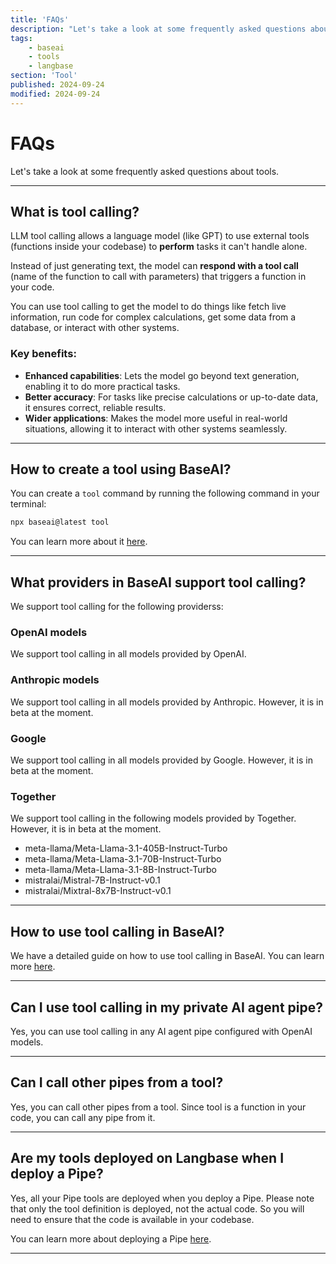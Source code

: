 ```yaml
---
title: 'FAQs'
description: "Let's take a look at some frequently asked questions about tools."
tags:
    - baseai
    - tools
    - langbase
section: 'Tool'
published: 2024-09-24
modified: 2024-09-24
---
```


# FAQs

Let's take a look at some frequently asked questions about tools.

---

## What is tool calling?

LLM tool calling allows a language model (like GPT) to use external tools (functions inside your codebase) to **perform** tasks it can't handle alone.

Instead of just generating text, the model can **respond with a tool call** (name of the function to call with parameters) that triggers a function in your code.

You can use tool calling to get the model to do things like fetch live information, run code for complex calculations, get some data from a database, or interact with other systems.

### Key benefits:

- **Enhanced capabilities**: Lets the model go beyond text generation, enabling it to do more practical tasks.
- **Better accuracy**: For tasks like precise calculations or up-to-date data, it ensures correct, reliable results.
- **Wider applications**: Makes the model more useful in real-world situations, allowing it to interact with other systems seamlessly.

---

## How to create a tool using BaseAI?

You can create a `tool` command by running the following command in your terminal:

```bash
npx baseai@latest tool
```

You can learn more about it [here](/docs/tool/quickstart).

---

## What providers in BaseAI support tool calling?

We support tool calling for the following providerss:

### OpenAI models

We support tool calling in all models provided by OpenAI.

### Anthropic models

We support tool calling in all models provided by Anthropic. However, it is in beta at the moment.

### Google

We support tool calling in all models provided by Google. However, it is in beta at the moment.

### Together

We support tool calling in the following models provided by Together. However, it is in beta at the moment.

- meta-llama/Meta-Llama-3.1-405B-Instruct-Turbo
- meta-llama/Meta-Llama-3.1-70B-Instruct-Turbo
- meta-llama/Meta-Llama-3.1-8B-Instruct-Turbo
- mistralai/Mistral-7B-Instruct-v0.1
- mistralai/Mixtral-8x7B-Instruct-v0.1

---

## How to use tool calling in BaseAI?

We have a detailed guide on how to use tool calling in BaseAI. You can learn more [here](/docs/tools/quickstart).

---

## Can I use tool calling in my private AI agent pipe?

Yes, you can use tool calling in any AI agent pipe configured with OpenAI models.

---

## Can I call other pipes from a tool?

Yes, you can call other pipes from a tool. Since tool is a function in your code, you can call any pipe from it.

---

## Are my tools deployed on Langbase when I deploy a Pipe?

Yes, all your Pipe tools are deployed when you deploy a Pipe. Please note that only the tool definition is deployed, not the actual code. So you will need to ensure that the code is available in your codebase.

You can learn more about deploying a Pipe [here](/docs/deployment/deploy).

---
